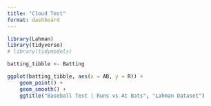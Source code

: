```yaml
---
title: "Cloud Test"
format: dashboard
---
```



```r
library(Lahman)
library(tidyverse)
# library(tidymodels)

batting_tibble <- Batting

```


```r

ggplot(batting_tibble, aes(x = AB, y = R)) + 
    geom_point() +
    geom_smooth() +
    ggtitle("Baseball Test | Runs vs At Bats", "Lahman Dataset")

```